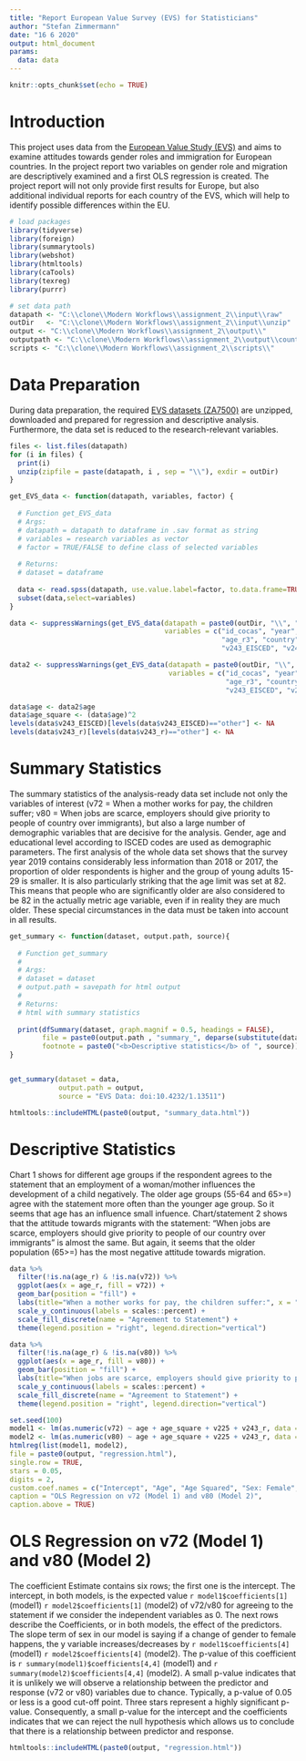 ```yaml
---
title: "Report European Value Survey (EVS) for Statisticians"
author: "Stefan Zimmermann"
date: "16 6 2020"
output: html_document
params: 
  data: data
---
```


```r
knitr::opts_chunk$set(echo = TRUE)

```

# Introduction
This project uses data from the [European Value Study (EVS)](https://search.gesis.org/research_data/ZA7500) and aims to examine attitudes towards gender roles and immigration for European countries. In the project report two variables on gender role and migration are descriptively examined and a first OLS regression is created. The project report will not only provide first results for Europe, but also additional individual reports for each country of the EVS, which will help to identify possible differences within the EU. 


```r
# load packages
library(tidyverse)
library(foreign)
library(summarytools)
library(webshot)
library(htmltools)
library(caTools)
library(texreg)
library(purrr)
```


```r
# set data path
datapath <- "C:\\clone\\Modern Workflows\\assignment_2\\input\\raw"
outDir   <- "C:\\clone\\Modern Workflows\\assignment_2\\input\\unzip"
output <- "C:\\clone\\Modern Workflows\\assignment_2\\output\\"
outputpath <- "C:\\clone\\Modern Workflows\\assignment_2\\output\\country_reports\\"
scripts <- "C:\\clone\\Modern Workflows\\assignment_2\\scripts\\"
```

# Data Preparation
During data preparation, the required [EVS datasets (ZA7500)](https://search.gesis.org/research_data/ZA7500) are unzipped, downloaded and prepared for regression and descriptive analysis. Furthermore, the data set is reduced to the research-relevant variables. 

```r

files <- list.files(datapath)
for (i in files) {
  print(i)
  unzip(zipfile = paste(datapath, i , sep = "\\"), exdir = outDir)
}

get_EVS_data <- function(datapath, variables, factor) {
  
  # Function get_EVS_data 
  # Args: 
  # datapath = datapath to dataframe in .sav format as string 
  # variables = research variables as vector 
  # factor = TRUE/FALSE to define class of selected variables 
  
  # Returns: 
  # dataset = dataframe
  
  data <- read.spss(datapath, use.value.label=factor, to.data.frame=TRUE) 
  subset(data,select=variables) 
}

data <- suppressWarnings(get_EVS_data(datapath = paste0(outDir, "\\", "ZA7500_v3-0-0.sav"),
                                      variables = c("id_cocas", "year", "age", "age_r", "age_r2",
                                                    "age_r3", "country", "v72", "v80", "v225", "v243_ISCED_1",
                                                    "v243_EISCED", "v243_r"), factor = TRUE))

data2 <- suppressWarnings(get_EVS_data(datapath = paste0(outDir, "\\", "ZA7500_v3-0-0.sav"),
                                       variables = c("id_cocas", "year", "age", "age_r", "age_r2",
                                                     "age_r3", "country", "v72", "v80", "v225", "v243_ISCED_1",
                                                     "v243_EISCED", "v243_r"), factor = FALSE))

data$age <- data2$age 
data$age_square <- (data$age)^2 
levels(data$v243_EISCED)[levels(data$v243_EISCED)=="other"] <- NA 
levels(data$v243_r)[levels(data$v243_r)=="other"] <- NA
```

# Summary Statistics
The summary statistics of the analysis-ready data set include not only the variables of interest (v72 = When a mother works for pay, the children suffer; v80 = When jobs are scarce, employers should give priority to people of country over immigrants), but also a large number of demographic variables that are decisive for the analysis. Gender, age and educational level according to ISCED codes are used as demographic parameters. The first analysis of the whole data set shows that the survey year 2019 contains considerably less information than 2018 or 2017, the proportion of older respondents is higher and the group of young adults 15-29 is smaller. It is also particularly striking that the age limit was set at 82. This means that people who are significantly older are also considered to be 82 in the actually metric age variable, even if in reality they are much older. These special circumstances in the data must be taken into account in all results. 

```r
get_summary <- function(dataset, output.path, source){
  
  # Function get_summary
  # 
  # Args:
  # dataset = dataset
  # output.path = savepath for html output
  #
  # Returns:
  # html with summary statistics
  
  print(dfSummary(dataset, graph.magnif = 0.5, headings = FALSE),
        file = paste0(output.path , "summary_", deparse(substitute(dataset)), ".html"), 
        footnote = paste0("<b>Descriptive statistics</b> of ", source))
}


get_summary(dataset = data, 
            output.path = output,
            source = "EVS Data: doi:10.4232/1.13511")

```

```r
htmltools::includeHTML(paste0(output, "summary_data.html"))
```

# Descriptive Statistics
Chart 1 shows for different age groups if the respondent agrees to the statement that an employment of a woman/mother influences the development of a child negatively. The older age groups (55-64 and 65>=) agree with the statement more often than the younger age group. So it seems that age has an influence small infuence. Chart/statement 2 shows that the attitude towards migrants with the statement: "When jobs are scarce, employers should give priority to people of our country over immigrants" is almost the same. But again, it seems that the older population (65>=) has the most negative attitude towards migration. 

```r
data %>%
  filter(!is.na(age_r) & !is.na(v72)) %>%
  ggplot(aes(x = age_r, fill = v72)) +
  geom_bar(position = "fill") +
  labs(title="When a mother works for pay, the children suffer:", x = "Age", y = "Proportion", caption = "Data from EVS") +
  scale_y_continuous(labels = scales::percent) +
  scale_fill_discrete(name = "Agreement to Statement") +
  theme(legend.position = "right", legend.direction="vertical")

data %>%
  filter(!is.na(age_r) & !is.na(v80)) %>%
  ggplot(aes(x = age_r, fill = v80)) +
  geom_bar(position = "fill") +
  labs(title="When jobs are scarce, employers should give priority to people of our country over immigrants:", x = "Age", y = "Proportion", caption = "Data from EVS") +
  scale_y_continuous(labels = scales::percent) +
  scale_fill_discrete(name = "Agreement to Statement") +
  theme(legend.position = "right", legend.direction="vertical")
```

```r
set.seed(100)
model1 <- lm(as.numeric(v72) ~ age + age_square + v225 + v243_r, data = data)
model2 <- lm(as.numeric(v80) ~ age + age_square + v225 + v243_r, data = data)
htmlreg(list(model1, model2),
file = paste0(output, "regression.html"),
single.row = TRUE,
stars = 0.05,
digits = 2,
custom.coef.names = c("Intercept", "Age", "Age Squared", "Sex: Female", "Medium Education Level", "High Education Level"),
caption = "OLS Regression on v72 (Model 1) and v80 (Model 2)",
caption.above = TRUE)
```

# OLS Regression on v72 (Model 1) and v80 (Model 2)
The coefficient Estimate contains six rows; the first one is the intercept. The intercept, in both models, is the expected value `r model1$coefficients[1]` (model1) `r model2$coefficients[1]` (model2)  of v72/v80 for agreeing to the statement if we consider the independent variables as 0. The next rows describe the Coefficients, or in both models, the effect of the predictors. The slope term of sex in our model is saying if a change of gender to female happens, the y variable increases/decreases by `r model1$coefficients[4]`(model1) `r model2$coefficients[4]` (model2). The p-value of this coefficient is `r summary(model1)$coefficients[4,4]` (model1) and `r summary(model2)$coefficients[4,4]` (model2). A small p-value indicates that it is unlikely we will observe a relationship between the predictor and response (v72 or v80) variables due to chance. Typically, a p-value of 0.05 or less is a good cut-off point. Three stars represent a highly significant p-value. Consequently, a small p-value for the intercept and the coefficients indicates that we can reject the null hypothesis which allows us to conclude that there is a relationship between predictor and response. 


```r
htmltools::includeHTML(paste0(output, "regression.html"))
```
